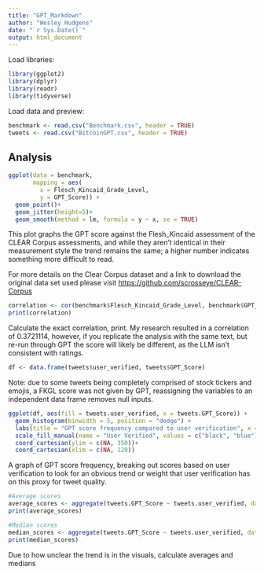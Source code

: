 ```yaml
---
title: "GPT_Markdown"
author: "Wesley Hudgens"
date: "`r Sys.Date()`"
output: html_document
---
```


Load libraries:
```r
library(ggplot2)
library(dplyr)
library(readr)
library(tidyverse)
```
Load data and preview:
```r
benchmark <- read.csv("Benchmark.csv", header = TRUE)
tweets <- read.csv("BitcoinGPT.csv", header = TRUE)
```
## Analysis
```r
ggplot(data = benchmark,
       mapping = aes(
         x = Flesch_Kincaid_Grade_Level,
         y = GPT_Score)) +
  geom_point()+
  geom_jitter(height=5)+
  geom_smooth(method = lm, formula = y ~ x, se = TRUE)
```
This plot graphs the GPT score against the Flesh_Kincaid assessment of the CLEAR Corpus assessments, and while they aren't identical in their measurement style the trend remains the same; a higher number indicates something more difficult to read.  

For more details on the Clear Corpus dataset and a link to download the original data set used please visit <https://github.com/scrosseye/CLEAR-Corpus> 

```r
correlation <- cor(benchmark$Flesch_Kincaid_Grade_Level, benchmark$GPT_Score)
print(correlation)
```
Calculate the exact correlation, print. My research resulted in a correlation of 0.3721114, however, if you replicate the analysis with the same text, but re-run through GPT the score will likely be different, as the LLM isn't consistent with ratings. 

```r
df <- data.frame(tweets$user_verified, tweets$GPT_Score)
```
Note: due to some tweets being completely comprised of stock tickers and emojis, a FKGL score was not given by GPT, reassigning the variables to an independent data frame removes null inputs.

```r
ggplot(df, aes(fill = tweets.user_verified, x = tweets.GPT_Score)) +
  geom_histogram(binwidth = 5, position = "dodge") +
  labs(title = "GPT score frequency compared to user verification", x = "GPT Score", y = "Count") +
  scale_fill_manual(name = "User Verified", values = c("black", "blue")) +
  coord_cartesian(ylim = c(NA, 350))+
  coord_cartesian(xlim = c(NA, 120))
```

A graph of GPT score frequency, breaking out scores based on user verification to look for an obvious trend or weight that user verification has on this proxy for tweet quality. 

```r
#Average scores
average_scores <- aggregate(tweets.GPT_Score ~ tweets.user_verified, data = df, FUN = mean)
print(average_scores)

#Median scores
median_scores <- aggregate(tweets.GPT_Score ~ tweets.user_verified, data = df, FUN = median)
print(median_scores)
```

Due to how unclear the trend is in the visuals, calculate averages and medians